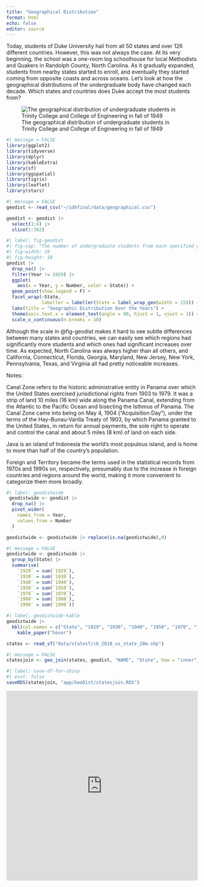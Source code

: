 ```yaml
---
title: "Geographical Distribution"
format: html
echo: false
editor: source
---
```


Today, students of Duke University hail from all 50 states and over 126 different countries. However, this was not always the case. At its very beginning, the school was a one-room log schoolhouse for local Methodists and Quakers in Randolph County, North Carolina. As it gradually expanded, students from nearby states started to enroll, and eventually they started coming from opposite coasts and across oceans. Let's look at how the geographical distributions of the undergraduate body have changed each decade. Which states and countries does Duke accept the most students from?

![The geographical distribution of undergraduate students in Trinity College and College of Engineering in fall of 1949](images/USDISTRIBUTION-01.png)

```r
#| message = FALSE
library(ggplot2)
library(tidyverse)
library(dplyr)
library(kableExtra)
library(sf)
library(ggspatial)
library(tigris)
library(leaflet)
library(stars)
```

```r
#| message = FALSE
geodist <- read_csv("~/idhfinal/data/geographical.csv")
```

```r
geodist <- geodist |>
  select(1:4) |>
  slice(1:382)
```

```r
#| label: fig-geodist
#| fig-cap: "The number of undergraduate students from each specified geographic region from the years 1929 to 1990"
#| fig-width: 10
#| fig-height: 10
geodist |>
  drop_na() |>
  filter(Year != 1929) |>
  ggplot(
    aes(x = Year, y = Number, color = State)) +
  geom_point(show.legend = F) +
  facet_wrap(~State,
             labeller = labeller(State = label_wrap_gen(width = 15))) +
  labs(title = "Geographic Distribution Over the Years") +
  theme(axis.text.x = element_text(angle = 90, hjust = 1, vjust = 1)) +
  scale_x_continuous(n.breaks = 10) 
```

Although the scale in @fig-geodist makes it hard to see subtle differences between many states and countries, we can easily see which regions had significantly more students and which ones had significant increases over time. As expected, North Carolina was always higher than all others, and California, Connecticut, Florida, Georgia, Maryland, New Jersey, New York, Pennsylvania, Texas, and Virginia all had pretty noticeable increases.

Notes:

Canal Zone refers to the historic administrative entity in Panama over which the United States exercised jurisdictional rights from 1903 to 1979. It was a strip of land 10 miles (16 km) wide along the Panama Canal, extending from the Atlantic to the Pacific Ocean and bisecting the Isthmus of Panama. The Canal Zone came into being on May 4, 1904 ("Acquisition Day"), under the terms of the Hay--Bunau-Varilla Treaty of 1903, by which Panama granted to the United States, in return for annual payments, the sole right to operate and control the canal and about 5 miles (8 km) of land on each side.

Java is an island of Indonesia the world's most populous island, and is home to more than half of the country's population.

Foreign and Territory became the terms used in the statistical records from 1970s and 1990s on, respectively, presumably due to the increase in foreign countries and regions around the world, making it more convenient to categorize them more broadly.

```r
#| label: geodistwide
 geodistwide <- geodist |>
  drop_na() |>
  pivot_wider(
    names_from = Year,
    values_from = Number
  )

geodistwide <- geodistwide |> replace(is.na(geodistwide),0)
```

```r
#| message = FALSE
geodistwide <- geodistwide |>
  group_by(State) |>
  summarise(
    `1929` = sum(`1929`),
    `1930` = sum(`1930`),
    `1940` = sum(`1940`),
    `1950` = sum(`1950`),
    `1970` = sum(`1970`),
    `1980` = sum(`1980`),
    `1990` = sum(`1990`))
```

```r
#| label: geodistwide-kable
geodistwide |>
  kbl(col.names = c("State", "1929", "1930", "1940", "1950", "1970", "1980", "1990")) |>
    kable_paper("hover")
```

```r
states <- read_sf("data/statesf/cb_2018_us_state_20m.shp")
```

```r
#| message = FALSE
statesjoin <- geo_join(states, geodist, "NAME", "State", how = "inner") 
```

```r
#| label: save-df-for-shiny
#| eval: false
saveRDS(statesjoin, "app/GeoDist/statesjoin.RDS")
```

```{=html}
<iframe height="500" width="100%" frameborder="no" src="https://lisapzhang.shinyapps.io/GeoDist/"> </iframe>
```
